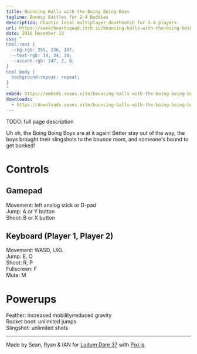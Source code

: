 ```yaml
---
title: Bouncing Balls with the Boing Boing Boys
tagline: Bouncy Battles for 2-4 Buddies
description: Chaotic local multiplayer deathmatch for 2-4 players.
url: https://sweetheartsquad.itch.io/bouncing-balls-with-the-boing-boing-boys
date: 2016 December 13
css: "
html:root {
  --bg-rgb: 255, 236, 107;
  --text-rgb: 34, 34, 34;
  --accent-rgb: 247, 2, 8;
}
html body {
  background-repeat: repeat;
}
"
embed: https://embeds.seans.site/bouncing-balls-with-the-boing-boing-boys/?click
downloads:
  - https://downloads.seans.site/bouncing-balls-with-the-boing-boing-boys.zip
---
```


TODO: full page description


Uh oh, the Boing Boing Boys are at it again! Better stay out of the way, the boys brought their slingshots to the bounce room, and someone's bound to get bonked!

# Controls

## Gamepad

Movement: left analog stick or D-pad  
Jump: A or Y button  
Shoot: B or X button

## Keyboard (Player 1, Player 2)

Movement: WASD, IJKL  
Jump: E, O  
Shoot: R, P  
Fullscreen: F  
Mute: M

# Powerups

Feather: increased mobility/reduced gravity  
Rocket boot: unlimited jumps  
Slingshot: unlimited shots

---

Made by Sean, Ryan & IAN for [Ludum Dare 37](https://ldjam.com/) with [Pixi.js](http://www.pixijs.com/).
